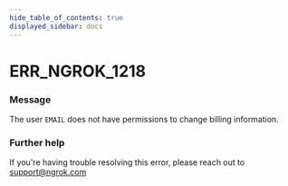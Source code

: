 ```yaml
---
hide_table_of_contents: true
displayed_sidebar: docs
---
```



# ERR_NGROK_1218

### Message
The user `EMAIL` does not have permissions to change billing information.

<ErrorDetails error='err_ngrok_1218' />


### Further help
If you're having trouble resolving this error, please reach out to [support@ngrok.com](mailto:support@ngrok.com?subject=Help%20with%20ERR_NGROK_1218)

